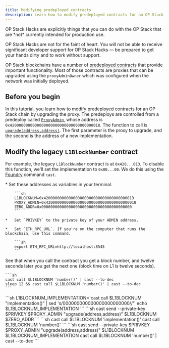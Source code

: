 ```yaml
---
title: Modifying predeployed contracts
description: Learn how to modify predeployed contracts for an OP Stack chain by upgrading the proxy.
---
```


<Info>
  OP Stack Hacks are explicitly things that you can do with the OP Stack that are *not* currently intended for production use.

  OP Stack Hacks are not for the faint of heart. You will not be able to receive significant developer support for OP Stack Hacks — be prepared to get your hands dirty and to work without support.
</Info>

OP Stack blockchains have a number of [predeployed contracts](https://github.com/ethereum-optimism/optimism/blob/129032f15b76b0d2a940443a39433de931a97a44/packages/contracts-bedrock/src/constants.ts) that provide important functionality.
Most of those contracts are proxies that can be upgraded using the `proxyAdminOwner` which was configured when the network was initially deployed.

## Before you begin

In this tutorial, you learn how to modify predeployed contracts for an OP Stack chain by upgrading the proxy. The predeploys are controlled from a predeploy called [`ProxyAdmin`](https://github.com/ethereum-optimism/optimism/blob/129032f15b76b0d2a940443a39433de931a97a44/packages/contracts-bedrock/contracts/universal/ProxyAdmin.sol), whose address is `0x4200000000000000000000000000000000000018`.
The function to call is [`upgrade(address,address)`](https://github.com/ethereum-optimism/optimism/blob/129032f15b76b0d2a940443a39433de931a97a44/packages/contracts-bedrock/contracts/universal/ProxyAdmin.sol#L205-L229).
The first parameter is the proxy to upgrade, and the second is the address of a new implementation.

## Modify the legacy `L1BlockNumber` contract

For example, the legacy `L1BlockNumber` contract is at `0x420...013`.
To disable this function, we'll set the implementation to `0x00...00`.
We do this using the [Foundry](https://book.getfoundry.sh/) command `cast`.

<Steps>
  <Step title="We'll need several constants.">
  *   Set these addresses as variables in your terminal.
  
        ```sh
        L1BLOCKNUM=0x4200000000000000000000000000000000000013
        PROXY_ADMIN=0x4200000000000000000000000000000000000018
        ZERO_ADDR=0x0000000000000000000000000000000000000000
        ```
  
    *   Set `PRIVKEY` to the private key of your ADMIN address.
  
    *   Set `ETH_RPC_URL`. If you're on the computer that runs the blockchain, use this command.
  
        ```sh
        export ETH_RPC_URL=http://localhost:8545
        ```
  </Step>

  <Step title="Verify `L1BlockNumber` works correctly.">
  See that when you call the contract you get a block number, and twelve seconds later you get the next one (block time on L1 is twelve seconds).
  
    ```sh
    cast call $L1BLOCKNUM 'number()' | cast --to-dec
    sleep 12 && cast call $L1BLOCKNUM 'number()' | cast --to-dec
    ```
  </Step>

  <Step title="Get the current implementation for the contract.">
  ```sh
    L1BLOCKNUM_IMPLEMENTATION=`cast call $L1BLOCKNUM "implementation()" | sed 's/000000000000000000000000//'`
    echo $L1BLOCKNUM_IMPLEMENTATION 
    ```
  </Step>

  <Step title="Change the implementation to the zero address">
  ```sh
    cast send --private-key $PRIVKEY $PROXY_ADMIN "upgrade(address,address)" $L1BLOCKNUM $ZERO_ADDR
    ```
  </Step>

  <Step title="See that the implementation is address zero, and that calling it fails.">
  ```sh
    cast call $L1BLOCKNUM 'implementation()'
    cast call $L1BLOCKNUM 'number()'
    ```
  </Step>

  <Step title="Fix the predeploy by returning it to the previous implementation, and verify it works.">
  ```sh
    cast send --private-key $PRIVKEY $PROXY_ADMIN "upgrade(address,address)" $L1BLOCKNUM $L1BLOCKNUM_IMPLEMENTATION
    cast call $L1BLOCKNUM 'number()' | cast --to-dec
    ```
  </Step>
</Steps>
